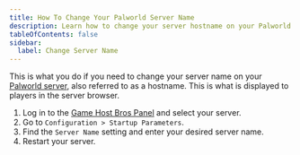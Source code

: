 ```yaml
---
title: How To Change Your Palworld Server Name
description: Learn how to change your server hostname on your Palworld server.
tableOfContents: false
sidebar:
  label: Change Server Name
---
```


This is what you do if you need to change your server name on your [Palworld server](https://www.gamehostbros.com/palworld-server-hosting/), also referred to as a hostname. This is what is displayed to players in the server browser.
<Steps>
1. Log in to the [Game Host Bros Panel](https://panel.gamehostbros.com/) and select your server.
2. Go to `Configuration > Startup Parameters`.
3. Find the `Server Name` setting and enter your desired server name.
4. Restart your server.
</Steps>